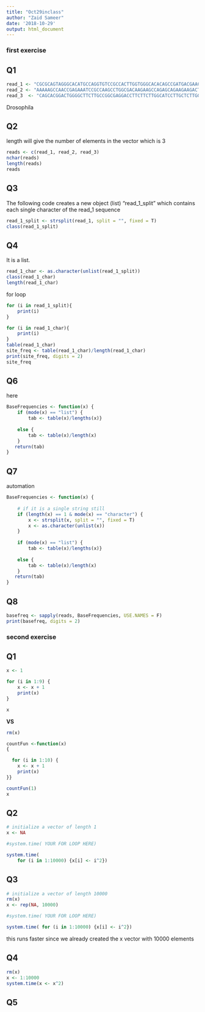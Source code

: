```yaml
---
title: "Oct29inclass"
author: "Zaid Sameer"
date: '2018-10-29'
output: html_document
---
```

### first exercise

## Q1
```r
read_1 <- "CGCGCAGTAGGGCACATGCCAGGTGTCCGCCACTTGGTGGGCACACAGCCGATGACGAACGGGCTCCTTGACTATAATCTGACCCGTTTGCGTTTGGGTGACCAGGGAGAACTGGTGCTCCTGC"
read_2 <- "AAAAAGCCAACCGAGAAATCCGCCAAGCCTGGCGACAAGAAGCCAGAGCAGAAGAAGACTGCTGCGGCTCCCGCTGCCGGCAAGAAGGAGGCTGCTCCCTCGGCTGCCAAGCCAGCTGCCGCTG"
read_3  <- "CAGCACGGACTGGGGCTTCTTGCCGGCGAGGACCTTCTTCTTGGCATCCTTGCTCTTGGCCTTGGCGGCCGCGGTCGTCTTTACGGCCGCGGGCTTCTTGGCAGCAGCACCGGCGGTCGCTGGC"
```
Drosophila

## Q2

length will give the number of elements in the vector which is 3
```r
reads <- c(read_1, read_2, read_3)
nchar(reads)
length(reads)
reads
```
## Q3
The following code creates a new object (list) "read_1_split" which contains each single character of the read_1 sequence

```r
read_1_split <- strsplit(read_1, split = "", fixed = T) 
class(read_1_split)
```

## Q4

It is a list. 
```r
read_1_char <- as.character(unlist(read_1_split))
class(read_1_char)
length(read_1_char)
```
for loop

```r
for (i in read_1_split){
	print(i)
}

for (i in read_1_char){
	print(i)
}
table(read_1_char)
site_freq <- table(read_1_char)/length(read_1_char)
print(site_freq, digits = 2)
site_freq
```


## Q6

here

```r

BaseFrequencies <- function(x) {
    if (mode(x) == "list") {
    	tab <- table(x)/lengths(x)}
    
    else {
    	tab <- table(x)/length(x)
    }	
   return(tab)
}

```

## Q7 

automation

```r

BaseFrequencies <- function(x) {
    
    # if it is a single string still
    if (length(x) == 1 & mode(x) == "character") {
    	x <- strsplit(x, split = "", fixed = T) 
        x <- as.character(unlist(x))
    }     
    
    if (mode(x) == "list") {
    	tab <- table(x)/lengths(x)}
    
    else {
    	tab <- table(x)/length(x)
    }	
   return(tab)
}

```


## Q8

```r
basefreq <- sapply(reads, BaseFrequencies, USE.NAMES = F)
print(basefreq, digits = 2)

```


### second exercise

## Q1

```r
x <- 1

for (i in 1:9) {
    x <- x + 1
    print(x)
}

x

```

**VS**

```r
rm(x)

countFun <-function(x)
{

  for (i in 1:10) {
    x <- x + 1
    print(x)
}}

countFun(1)
x
```


## Q2


```r

# initialize a vector of length 1
x <- NA

#system.time( YOUR FOR LOOP HERE)

system.time( 
    for (i in 1:10000) {x[i] <- i^2})

```
## Q3

```r
# initialize a vector of length 10000
rm(x)
x <- rep(NA, 10000)

#system.time( YOUR FOR LOOP HERE)

system.time( for (i in 1:10000) {x[i] <- i^2})
```

this runs faster since we already created the x vector with 10000 elements

## Q4

```r
rm(x)
x <- 1:10000
system.time(x <- x^2)
```

## Q5

